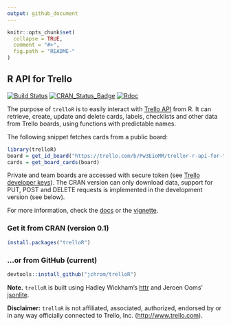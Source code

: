 ```yaml
---
output: github_document
---
```


<!-- README.md is generated from README.Rmd. Please edit that file -->

```r
knitr::opts_chunk$set(
  collapse = TRUE,
  comment = "#>",
  fig.path = "README-"
)
```

R API for Trello
----------------

[![Build Status](https://travis-ci.org/jchrom/trelloR.svg?branch=master)](https://travis-ci.org/jchrom/trelloR)
[![CRAN_Status_Badge](http://www.r-pkg.org/badges/version/trelloR)](https://cran.r-project.org/package=trelloR)
[![Rdoc](http://www.rdocumentation.org/badges/version/trelloR)](http://www.rdocumentation.org/packages/trelloR)

The purpose of `trelloR` is to easily interact with [Trello API](https://developers.trello.com/) from R. It can retrieve, create, update and delete cards, labels, checklists and other data from Trello boards, using functions with predictable names.

The following snippet fetches cards from a public board:

```r
library(trelloR)
board = get_id_board("https://trello.com/b/Pw3EioMM/trellor-r-api-for-trello")
cards = get_board_cards(board)
```

Private and team boards are accessed with secure token (see [Trello developer keys](https://developers.trello.com/get-started/start-building#connect)). The CRAN version can only download data, support for PUT, POST and DELETE requests is implemented in the development version (see below).

For more information, check the [docs](https://jchrom.github.io/trelloR/) or the [vignette](https://jchrom.github.io/trelloR/articles/R_API_for_Trello.html).

### Get it from CRAN (version 0.1)

```r
install.packages("trelloR")
```

### ...or from GitHub (current)

```r
devtools::install_github("jchrom/trelloR")
```

**Note.** `trelloR` is built using Hadley Wickham's [httr](https://cran.r-project.org/package=httr) and Jeroen Ooms' [jsonlite](https://cran.r-project.org/package=jsonlite).

**Disclaimer:** `trelloR` is not affiliated, associated, authorized, endorsed by or in any way officially connected to Trello, Inc. (<http://www.trello.com>).
